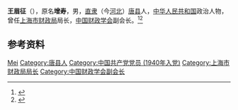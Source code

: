 '''王眉征'''（{{bd|1907年||1994年|}}），原名'''增寿'''，男，[[直隶|直隶]]（今[[河北|河北]]）[[唐县|唐县]]人，[[中华人民共和国|中华人民共和国]]政治人物，曾任[[上海市财政局|上海市财政局]]局长，[[中国财政学会|中国财政学会]]副会长。<ref>{{Cite book|title=中国社会团体大全 • 会长主席、理事长秘书长传略卷 第一册|author=黄汉江主编|publisher=中国国际广播出版社|year=1995|isbn=|location=|pages=}}</ref><ref>{{Cite book|title=上海大辞典 • 下册|author=王荣华主编|publisher=上海辞书出版社|year=2013|isbn=|location=上海|pages=}}</ref>

== 参考资料 ==
{{reflist}}

{{Navboxes
| title  = 王眉征在[[中国财政学会|中国财政学会]]的职务
| list1  =
{{中国财政学会第一届理事会}}
{{中国财政学会第二届理事会}}
}}

{{Authority control}}
{{DEFAULTSORT:Wang王}}
[[Category:王姓|Mei]]
[[Category:唐县人|Category:唐县人]]
[[Category:中国共产党党员_(1940年入党)|Category:中国共产党党员 (1940年入党)]]
[[Category:上海市财政局局长|Category:上海市财政局局长]]
[[Category:中国财政学会副会长|Category:中国财政学会副会长]]

{{中国人物小作品}}